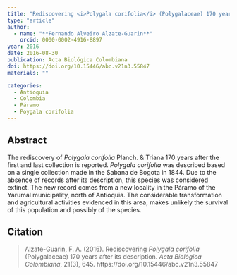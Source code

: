 ```yaml
---
title: "Rediscovering <i>Polygala corifolia</i> (Polygalaceae) 170 years after its description"
type: "article"
author:
  - name: "**Fernando Alveiro Alzate-Guarin**"
    orcid: 0000-0002-4916-8897
year: 2016
date: 2016-08-30
publication: Acta Biológica Colombiana
doi: https://doi.org/10.15446/abc.v21n3.55847
materials: ""

categories:
  - Antioquia
  - Colombia
  - Páramo
  - Poygala corifolia
---
```


## Abstract

The rediscovery of *Polygala corifolia* Planch. & Triana 170 years after the first and last collection is reported. *Polygala corifolia* was described based on a single collection made in the Sabana de Bogota in 1844. Due to the absence of records after its description, this species was considered extinct. The new record comes from a new locality in the Páramo of the Yarumal municipality, north of Antioquia. The considerable transformation and agricultural activities evidenced in this area, makes unlikely the survival of this population and possibly of the species.

## Citation

> Alzate-Guarin, F. A. (2016). Rediscovering *Polygala corifolia* (Polygalaceae) 170 years after its description. *Acta Biológica Colombiana*, 21(3), 645. https://doi.org/10.15446/abc.v21n3.55847